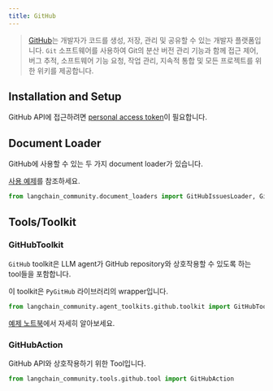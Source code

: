 ```yaml
---
title: GitHub
---
```


>[GitHub](https://github.com/)는 개발자가 코드를 생성, 저장, 관리 및 공유할 수 있는 개발자 플랫폼입니다. 
> `Git` 소프트웨어를 사용하여 Git의 분산 버전 관리 기능과 함께 접근 제어, 버그 추적,
> 소프트웨어 기능 요청, 작업 관리, 지속적 통합 및 모든 프로젝트를 위한 위키를 제공합니다.


## Installation and Setup

GitHub API에 접근하려면 [personal access token](https://github.com/settings/tokens)이 필요합니다.


## Document Loader

GitHub에 사용할 수 있는 두 가지 document loader가 있습니다.

[사용 예제](/oss/integrations/document_loaders/github)를 참조하세요.

```python
from langchain_community.document_loaders import GitHubIssuesLoader, GithubFileLoader
```

## Tools/Toolkit

### GitHubToolkit
`GitHub` toolkit은 LLM agent가 GitHub repository와 상호작용할 수 있도록 하는 tool들을 포함합니다.

이 toolkit은 `PyGitHub` 라이브러리의 wrapper입니다.

```python
from langchain_community.agent_toolkits.github.toolkit import GitHubToolkit
```

[예제 노트북](/oss/integrations/tools/github)에서 자세히 알아보세요.

### GitHubAction

GitHub API와 상호작용하기 위한 Tool입니다.

```python
from langchain_community.tools.github.tool import GitHubAction
```
